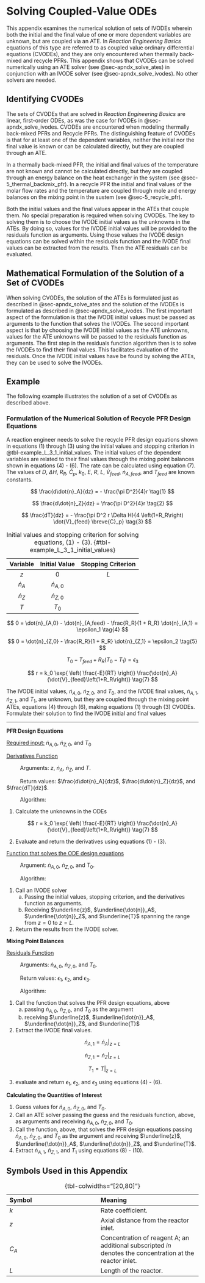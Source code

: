 # Solving Coupled-Value ODEs {#sec-apndx_solving_cvodes}

This appendix examines the numerical solution of sets of IVODEs wherein both the initial and the final value of one or more dependent variables are unknown, but are coupled via an ATE. In *Reaction Engineering Basics* equations of this type are referred to as coupled value ordinary differential equations (CVODEs), and they are only encountered when thermally back-mixed and recycle PFRs. This appendix shows that CVODEs can be solved numerically using an ATE solver (see @sec-apndx_solve_ates) in conjunction with an IVODE solver (see @sec-apndx_solve_ivodes). No other solvers are needed.

## Identifying CVODEs

The sets of CVODEs that are solved in *Reaction Engineering Basics* are linear, first-order ODEs, as was the case for IVODEs in @sec-apndx_solve_ivodes. CVODEs are encountered when modeling thermally back-mixed PFRs and Recycle PFRs. The distinguishing feature of CVODEs is that for at least one of the dependent variables, neither the initial nor the final value is known or can be calculated directly, but they are coupled through an ATE.

In a thermally back-mixed PFR, the initial and final values of the temperature are not known and cannot be calculated directly, but they are coupled through an energy balance on the heat exchanger in the system (see @sec-5_thermal_backmix_pfr). In a recycle PFR the initial and final values of the molar flow rates and the temperature are coupled through mole and energy balances on the mixing point in the sustem (see @sec-5_recycle_pfr).

Both the initial values and the final values appear in the ATEs that couple them. No special preparation is required when solving CVODEs. The key to solving them is to choose the IVODE initial values as the unknowns in the ATEs. By doing so, values for the IVODE initial values will be provided to the residuals function as arguments. Using those values the IVODE design equations can be solved within the residuals function and the IVODE final values can be extracted from the results. Then the ATE residuals can be evaluated.

## Mathematical Formulation of the Solution of a Set of CVODEs

When solving CVODEs, the solution of the ATEs is formulated just as described in @sec-apndx_solve_ates and the solution of the IVODEs is formulated as described in @sec-apndx_solve_ivodes. The first important aspect of the formulation is that the IVODE initial values must be passed as arguments to the function that solves the IVODEs. The second important aspect is that by choosing the IVODE initial values as the ATE unknowns, values for the ATE unknowns will be passed to the residuals function as arguments. The first step in the residuals function algorithm then is to solve the IVODEs to find their final values. This facilitates evaluation of the residuals. Once the IVODE initial values have be found by solving the ATEs, they can be used to solve the IVODEs.

## Example

The following example illustrates the solution of a set of CVODEs as described above.

### Formulation of the Numerical Solution of Recycle PFR Design Equations

A reaction engineer needs to solve the recycle PFR design equations shown in equations (1) through (3) using the initial values and stopping criterion in @tbl-example_L_3_1_initial_values. The initial values of the dependent variables are related to their final values through the mixing point balances shown in equations (4) - (6). The rate can be calculated using equation (7). The values of $D$, $\Delta H$, $R_R$, $\breve{C}_p$, $k_0$, $E$, $R$, $L$, $\dot{V}_{feed}$, $\dot{n}_{A,feed}$, and $T_{feed}$ are known constants.

$$
\frac{d\dot{n}_A}{dz} = - \frac{\pi D^2}{4}r \tag{1}
$$

$$
\frac{d\dot{n}_Z}{dz} = \frac{\pi D^2}{4}r \tag{2}
$$

$$
\frac{dT}{dz} = - \frac{\pi D^2 r \Delta H}{4 \left(1+R_R\right) \dot{V}_{feed} \breve{C}_p} \tag{3}
$$

| Variable | Initial Value | Stopping Criterion |
|:------:|:-------:|:-------:|
| $z$ | $0$ | $L$ |
| $\dot{n}_A$ | $\dot{n}_{A,0}$ | |
| $\dot{n}_Z$ | $\dot{n}_{Z,0}$ | |
| $T$ | $T_0$ | |
  
: Initial values and stopping criterion for solving  equations, (1) - (3). {#tbl-example_L_3_1_initial_values}

$$
0 = \dot{n}_{A,0} - \dot{n}_{A,feed} - \frac{R_R}{1 + R_R} \dot{n}_{A,1} = \epsilon_1 \tag{4}
$$

$$
0 = \dot{n}_{Z,0} - \frac{R_R}{1 + R_R} \dot{n}_{Z,1} = \epsilon_2 \tag{5}
$$

$$
T_0 - T_{feed} + R_R \left( T_0 - T_1 \right) = \epsilon_3 \tag{6}
$$

$$
r = k_0 \exp{ \left( \frac{-E}{RT} \right)} \frac{\dot{n}_A}{\dot{V}_{feed}\left(1+R_R\right)} \tag{7}
$$

The IVODE initial values, $\dot{n}_{A,0}$, $\dot{n}_{Z,0}$, and $T_0$, and the IVODE final values, $\dot{n}_{A,1}$, $\dot{n}_{Z,1}$, and $T_1$, are unknown, but they are coupled through the mixing point ATEs, equations (4) through (6), making equations (1) through (3) CVODEs. Formulate their solution to find the IVODE initial and final values

---

**PFR Design Equations**

[Required input:]{.underline} $\dot{n}_{A,0}$, $\dot{n}_{Z,0}$, and $T_0$

[Derivatives Function]{.underline}

$\qquad$ Arguments: $z$, $\dot{n}_A$, $\dot{n}_Z$, and $T$.

$\qquad$ Return values: $\frac{d\dot{n}_A}{dz}$, $\frac{d\dot{n}_Z}{dz}$, and $\frac{dT}{dz}$.

$\qquad$ Algorithm:

1. Calculate the unknowns in the ODEs

$$
r = k_0 \exp{ \left( \frac{-E}{RT} \right)} \frac{\dot{n}_A}{\dot{V}_{feed}\left(1+R_R\right)} \tag{7}
$$

2. Evaluate and return the derivatives using equations (1) - (3).

[Function that solves the ODE design equations]{.underline}

$\qquad$ Argument: $\dot{n}_{A,0}$, $\dot{n}_{Z,0}$, and $T_0$.

$\qquad$ Algorithm:

1. Call an IVODE solver
    a. Passing the initial values, stopping criterion, and the derivatives function as arguments.
    b. Receiving $\underline{z}$, $\underline{\dot{n}}_A$, $\underline{\dot{n}}_Z$, and $\underline{T}$ spanning the range from $z=0$ to $z=L$.
2. Return the results from the IVODE solver.

**Mixing Point Balances**

[Residuals Function]{.underline}

$\qquad$ Arguments: $\dot{n}_{A,0}$, $\dot{n}_{Z,0}$, and $T_0$.

$\qquad$ Return values: $\epsilon_1$, $\epsilon_2$, and $\epsilon_3$.

$\qquad$ Algorithm:

1. Call the function that solves the PFR design equations, above
    a. passing $\dot{n}_{A,0}$, $\dot{n}_{Z,0}$, and $T_0$ as the argument
    b. receiving $\underline{z}$, $\underline{\dot{n}}_A$, $\underline{\dot{n}}_Z$, and $\underline{T}$
2. Extract the IVODE final values.

$$
\dot{n}_{A,1} = \dot{n}_A \big \vert_{z=L} \tag{8}
$$

$$
\dot{n}_{Z,1} = \dot{n}_Z \big \vert_{z=L} \tag{9}
$$

$$
T_1 = T \big \vert_{z=L} \tag{10}
$$

3. evaluate and return $\epsilon_1$, $\epsilon_2$, and $\epsilon_3$ using equations (4) - (6).

**Calculating the Quantities of Interest**

1. Guess values for $\dot{n}_{A,0}$, $\dot{n}_{Z,0}$, and $T_0$.
2. Call an ATE solver passing the guess and the residuals function, above, as arguments and receiving $\dot{n}_{A,0}$, $\dot{n}_{Z,0}$, and $T_0$.
3. Call the function, above, that solves the PFR design equations passing $\dot{n}_{A,0}$, $\dot{n}_{Z,0}$, and $T_0$ as the argument and receiving $\underline{z}$, $\underline{\dot{n}}_A$, $\underline{\dot{n}}_Z$, and $\underline{T}$.
4. Extract $\dot{n}_{A,1}$, $\dot{n}_{Z,1}$, and $T_1$ using equations (8) - (10).

## Symbols Used in this Appendix

| Symbol | Meaning |
|:-------|:--------|
| $k$ | Rate coefficient.|
| $z$ | Axial distance from the reactor inlet. |
| $C_A$ | Concentration of reagent A; an additional subscripted $in$ denotes the concentration at the reactor inlet. |
| $L$ | Length of the reactor. |

: {tbl-colwidths="[20,80]"}